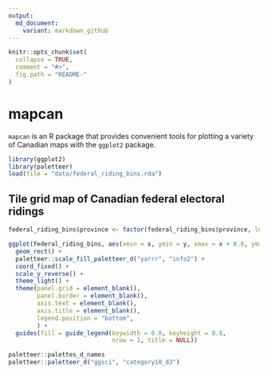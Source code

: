 ```yaml
---
output:
  md_document:
    variant: markdown_github
---
```


<!-- README.md is generated from README.Rmd. Please edit that file -->

```r
knitr::opts_chunk$set(
  collapse = TRUE,
  comment = "#>",
  fig.path = "README-"
)
```

# mapcan

`mapcan` is an R package that provides convenient tools for plotting a variety of Canadian maps with the `ggplot2` package. 

```r
library(ggplot2)
library(paletteer)
load(file = "data/federal_riding_bins.rda")
```


## Tile grid map of Canadian federal electoral ridings

```r
federal_riding_bins$province <- factor(federal_riding_bins$province, levels = c("BC", "AB", "SK", "MB", "ON", "QC", "NL", "NB", "PE", "NS"))

ggplot(federal_riding_bins, aes(xmin = x, ymin = y, xmax = x + 0.8, ymax = y + 0.8, fill = province)) +
  geom_rect() +
  paletteer::scale_fill_paletteer_d("yarrr", "info2") +
  coord_fixed() +
  scale_y_reverse() +
  theme_light() +
  theme(panel.grid = element_blank(),
        panel.border = element_blank(),
        axis.text = element_blank(), 
        axis.title = element_blank(),
        legend.position = "bottom",
        ) +
  guides(fill = guide_legend(keywidth = 0.8, keyheight = 0.8,
                             nrow = 1, title = NULL))
```

```r
paletteer::palettes_d_names
paletteer::paletteer_d("ggsci", "category10_d3")
```

